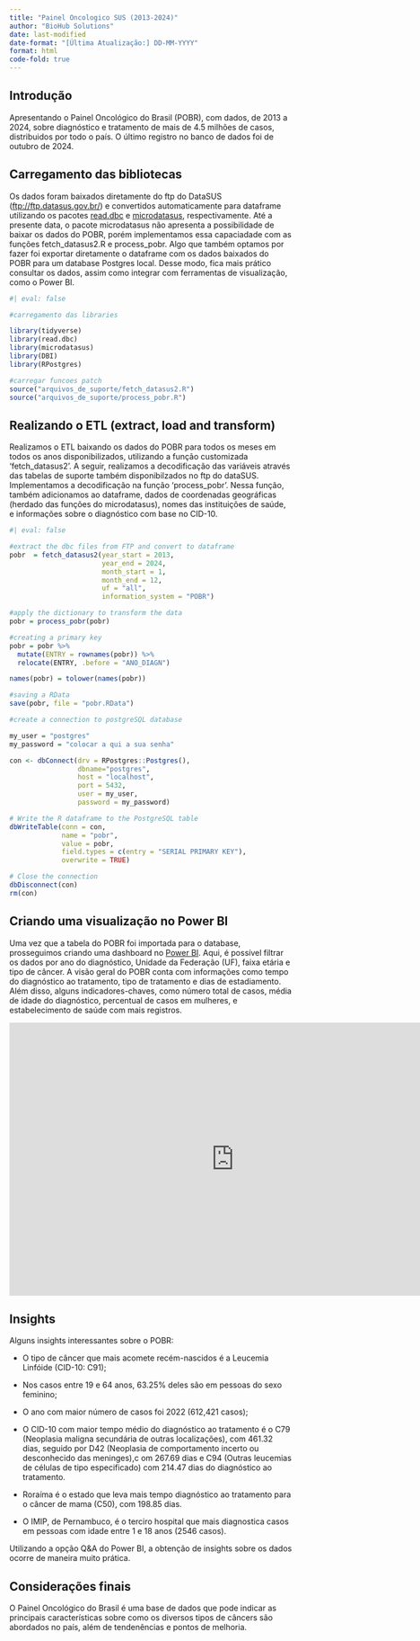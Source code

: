 ---
title: "Painel Oncologico SUS (2013-2024)"
author: "BioHub Solutions"
date: last-modified
date-format: "[Última Atualização:] DD-MM-YYYY"
format: html
code-fold: true
---

## Introdução

Apresentando o Painel Oncológico do Brasil (POBR), com dados, de 2013 a 2024, sobre diagnóstico e tratamento de mais de 4.5 milhões de casos, distribuidos por todo o país. O último registro no banco de dados foi de outubro de 2024.

## Carregamento das bibliotecas

Os dados foram baixados diretamente do ftp do DataSUS (<ftp://ftp.datasus.gov.br/>) e convertidos automaticamente para dataframe utilizando os pacotes [read.dbc](https://github.com/danicat/read.dbc) e [microdatasus](https://github.com/rfsaldanha/microdatasus), respectivamente. Até a presente data, o pacote microdatasus não apresenta a possibilidade de baixar os dados do POBR, porém implementamos essa capaciadade com as funções fetch_datasus2.R e process_pobr. Algo que também optamos por fazer foi exportar diretamente o dataframe com os dados baixados do POBR para um database Postgres local. Desse modo, fica mais prático consultar os dados, assim como integrar com ferramentas de visualização, como o Power BI.

```{r, warning=FALSE, message=FALSE}
#| eval: false

#carregamento das libraries

library(tidyverse)
library(read.dbc)
library(microdatasus)
library(DBI)
library(RPostgres)

#carregar funcoes patch
source("arquivos_de_suporte/fetch_datasus2.R")
source("arquivos_de_suporte/process_pobr.R")
```

## Realizando o ETL (extract, load and transform)

Realizamos o ETL baixando os dados do POBR para todos os meses em todos os anos disponibilizados, utilizando a função customizada 'fetch_datasus2'. A seguir, realizamos a decodificação das variáveis através das tabelas de suporte também disponibilzados no ftp do dataSUS. Implementamos a decodificação na função 'process_pobr'. Nessa função, também adicionamos ao dataframe, dados de coordenadas geográficas (herdado das funções do microdatasus), nomes das instituições de saúde, e informações sobre o diagnóstico com base no CID-10.

```{r, warning=FALSE, message=FALSE}
#| eval: false

#extract the dbc files from FTP and convert to dataframe
pobr  = fetch_datasus2(year_start = 2013,
                       year_end = 2024,
                       month_start = 1,
                       month_end = 12,
                       uf = "all",
                       information_system = "POBR")

#apply the dictionary to transform the data
pobr = process_pobr(pobr)

#creating a primary key
pobr = pobr %>%
  mutate(ENTRY = rownames(pobr)) %>%
  relocate(ENTRY, .before = "ANO_DIAGN")

names(pobr) = tolower(names(pobr))

#saving a RData
save(pobr, file = "pobr.RData")

#create a connection to postgreSQL database

my_user = "postgres"
my_password = "colocar a qui a sua senha"

con <- dbConnect(drv = RPostgres::Postgres(),
                 dbname="postgres",
                 host = "localhost",
                 port = 5432,
                 user = my_user,
                 password = my_password)

# Write the R dataframe to the PostgreSQL table
dbWriteTable(conn = con,
             name = "pobr",   
             value = pobr,
             field.types = c(entry = "SERIAL PRIMARY KEY"),
             overwrite = TRUE)

# Close the connection
dbDisconnect(con)
rm(con)
```

## Criando uma visualização no Power BI

Uma vez que a tabela do POBR foi importada para o database, prosseguimos criando uma dashboard no [Power BI](https://app.powerbi.com/view?r=eyJrIjoiN2E0NjY4NmMtMWFhYS00NzdkLWIwNzctZmU1ZTg1NzBhZjQyIiwidCI6ImRlMzE1NjI5LWUzZDItNGY4MC1iM2U0LWY2MjJiZWQ3ZmRmYyJ9&pageName=ReportSection). Aqui, é possível filtrar os dados por ano do diagnóstico, Unidade da Federação (UF), faixa etária e tipo de câncer. A visão geral do POBR conta com informações como tempo do diagnóstico ao tratamento, tipo de tratamento e dias de estadiamento. Além disso, alguns indicadores-chaves, como número total de casos, média de idade do diagnóstico, percentual de casos em mulheres, e estabelecimento de saúde com mais registros.

```{=html}

<iframe title="oncomap v1" width="800" height="486" src="https://app.powerbi.com/view?r=eyJrIjoiN2E0NjY4NmMtMWFhYS00NzdkLWIwNzctZmU1ZTg1NzBhZjQyIiwidCI6ImRlMzE1NjI5LWUzZDItNGY4MC1iM2U0LWY2MjJiZWQ3ZmRmYyJ9&pageName=ReportSection" frameborder="0" allowFullScreen="true"></iframe>
```
## Insights

Alguns insights interessantes sobre o POBR:

-   O tipo de câncer que mais acomete recém-nascidos é a Leucemia Linfóide (CID-10: C91);

-   Nos casos entre 19 e 64 anos, 63.25% deles são em pessoas do sexo feminino;

-   O ano com maior número de casos foi 2022 (612,421 casos);

-   O CID-10 com maior tempo médio do diagnóstico ao tratamento é o C79 (Neoplasia maligna secundária de outras localizações), com 461.32 dias, seguido por D42 (Neoplasia de comportamento incerto ou desconhecido das meninges),c om 267.69 dias e C94 (Outras leucemias de células de tipo especificado) com 214.47 dias do diagnóstico ao tratamento.

-   Roraíma é o estado que leva mais tempo diagnóstico ao tratamento para o câncer de mama (C50), com 198.85 dias.

-   O IMIP, de Pernambuco, é o terciro hospital que mais diagnostica casos em pessoas com idade entre 1 e 18 anos (2546 casos).

Utilizando a opção Q&A do Power BI, a obtenção de insights sobre os dados ocorre de maneira muito prática.

## Considerações finais

O Painel Oncológico do Brasil é uma base de dados que pode indicar as principais características sobre como os diversos tipos de câncers são abordados no país, além de tendenências e pontos de melhoria.
